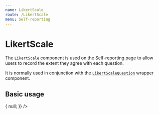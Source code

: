 ```yaml
---
name: LikertScale
route: /LikertScale
menu: Self-reporting
---
```



# LikertScale

The `LikertScale` component is used on the Self-reporting page to allow users to record the extent they agree with each question.

<Props of={LikertScale} />

It is normally used in conjunction with the [`LikertScaleQuestion`](/LikertScaleQuestion) wrapper component.

## Basic usage

<Playground>
  <LikertScale
    onChange={value => {
      null;
    }}
  />
</Playground>
